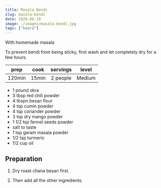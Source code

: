 ```yaml
---
title: Masala Bendi
slug: masala-bendi
date: 2020-09-19
image: ./images/masala-bendi.jpg
tags: ["koora"]
---
```


<StyledParagraph>With homemade masala</StyledParagraph>

To prevent bendi from being sticky, first wash and let completely dry for a few hours.

| prep | cook | servings | level |
| :-: | :-: | :-: | :-: |
| 120min | 15min | 2 people | Medium |


- <ListItem>1 pound okra</ListItem>
- <ListItem>3 tbsp red chili powder</ListItem>
- <ListItem>4 tbspn besan flour</ListItem>
- <ListItem>4 tsp cumin powder</ListItem>
- <ListItem>4 tsp coriander powder</ListItem>
- <ListItem>3 tsp dry mango powder</ListItem>
- <ListItem>1 1/2 tsp fennel seeds powder</ListItem>
- <ListItem>salt to taste</ListItem>
- <ListItem>1 tsp garam masala powder</ListItem>
- <ListItem>1/2 tsp turmeric</ListItem>
- <ListItem>1/2 cup oil</ListItem>

## Preparation

1. Dry roast chana besan first.

2. Then add all the other ingredients.